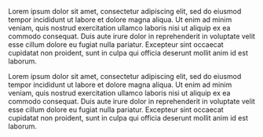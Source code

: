 <!-- Information for title page -->
\author{Name Surname}
\title{Title of Thesis}
\degree{DOCTOR OF PHILOSOPHY}  
\field{Statistics}            	
\graduationmonth{June}        
\graduationyear{2021}          

<!-- Produces the title page -->
\maketitle		

<!-- Creates the copyright page. -->
\copyrightpage	

<!-- Creates the abstract page. -->
\abstract	

Lorem ipsum dolor sit amet, consectetur adipiscing elit, sed do eiusmod tempor incididunt ut labore et dolore magna aliqua. Ut enim ad minim veniam, quis nostrud exercitation ullamco laboris nisi ut aliquip ex ea commodo consequat. Duis aute irure dolor in reprehenderit in voluptate velit esse cillum dolore eu fugiat nulla pariatur. Excepteur sint occaecat cupidatat non proident, sunt in culpa qui officia deserunt mollit anim id est laborum.

<!-- Creates the Acknowledgements page (OPTIONAL).  -->
\acknowledgements	

Lorem ipsum dolor sit amet, consectetur adipiscing elit, sed do eiusmod tempor incididunt ut labore et dolore magna aliqua. Ut enim ad minim veniam, quis nostrud exercitation ullamco laboris nisi ut aliquip ex ea commodo consequat. Duis aute irure dolor in reprehenderit in voluptate velit esse cillum dolore eu fugiat nulla pariatur. Excepteur sint occaecat cupidatat non proident, sunt in culpa qui officia deserunt mollit anim id est laborum.


<!-- Creates the preface page (OPTIONAL).  -->
<!-- Preface is rare. To uncomment, highlight and CMD/CLT + SHIFT + C -->
<!-- \preface	 -->
<!-- Lorem ipsum dolor sit amet, consectetur adipiscing elit, sed do eiusmod tempor incididunt ut labore et dolore magna aliqua. Ut enim ad minim veniam, quis nostrud exercitation ullamco laboris nisi ut aliquip ex ea commodo consequat. Duis aute irure dolor in reprehenderit in voluptate velit esse cillum dolore eu fugiat nulla pariatur. Excepteur sint occaecat cupidatat non proident, sunt in culpa qui officia deserunt mollit anim id est laborum. -->

<!-- % A few more optional pages (uncomment if needed) -->

<!-- \listofabbreviations -->

<!-- This is the list of abbreviations (optional). -->

<!-- \glossary -->

<!-- This is the glossary (optional). -->

<!-- \nomenclature -->

<!-- This is the nomenclature (optional). -->

<!-- % Note that the dedication text must be passed as an argument -->

<!-- % of the \dedication command -->
<!-- \dedication{This is the dedication (optional).} -->


\tableofcontents		 
\listoftables				
\listoffigures			